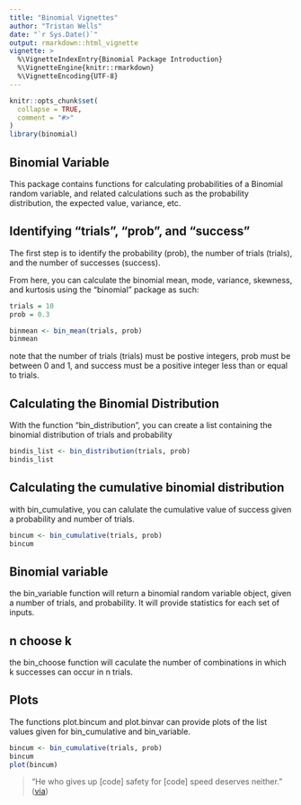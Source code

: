 ```yaml
---
title: "Binomial Vignettes"
author: "Tristan Wells"
date: "`r Sys.Date()`"
output: rmarkdown::html_vignette
vignette: >
  %\VignetteIndexEntry{Binomial Package Introduction}
  %\VignetteEngine{knitr::rmarkdown}
  %\VignetteEncoding{UTF-8}
---
```


```r
knitr::opts_chunk$set(
  collapse = TRUE,
  comment = "#>"
)
library(binomial)
```


## Binomial Variable

This package contains functions for calculating probabilities of a Binomial random variable, and related calculations such as the probability distribution, the expected value, variance, etc.

## Identifying "trials", "prob", and "success"

The first step is to identify the probability (prob), the number of trials (trials), and the number of successes (success).

From here, you can calculate the binomial mean, mode, variance, skewness, and kurtosis using the "binomial" package as such:

```r
trials = 10
prob = 0.3

binmean <- bin_mean(trials, prob)
binmean
```

note that the number of trials (trials) must be postive integers, 
prob must be between 0 and 1, and success must be a positive integer less than or equal to trials.

## Calculating the Binomial Distribution

With the function "bin_distribution", you can create a list containing the binomial distribution of trials and probability

```r
bindis_list <- bin_distribution(trials, prob)
bindis_list
```

## Calculating the cumulative binomial distribution

with bin_cumulative, you can calulate the cumulative value of success given a probability and number of trials. 

```r
bincum <- bin_cumulative(trials, prob)
bincum
```


## Binomial variable

the bin_variable function will return a binomial random variable object, given a number of trials, and probability. It will provide statistics for each set of inputs. 


## n choose k

the bin_choose function will caculate the number of combinations in which k successes can occur in n trials.

## Plots

The functions plot.bincum and plot.binvar can provide plots of the list values given for bin_cumulative and bin_variable.
```r
bincum <- bin_cumulative(trials, prob)
bincum
plot(bincum)
```


> "He who gives up [code] safety for [code] speed deserves neither."
([via](https://twitter.com/hadleywickham/status/504368538874703872))
